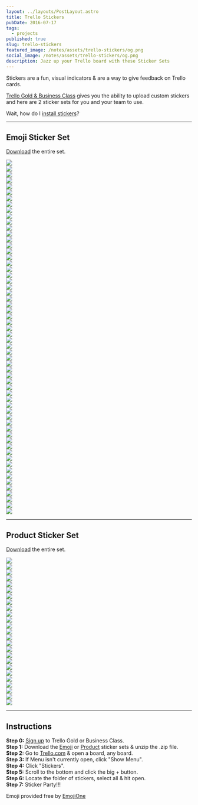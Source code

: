 ```yaml
---
layout: ../layouts/PostLayout.astro
title: Trello Stickers
pubDate: 2016-07-17
tags:
  - projects
published: true
slug: trello-stickers
featured_image: /notes/assets/trello-stickers/og.png
social_image: /notes/assets/trello-stickers/og.png
description: Jazz up your Trello board with these Sticker Sets
---
```


Stickers are a fun, visual indicators & are a way to give feedback on Trello cards.

[Trello Gold & Business Class](https://trello.com/brodymaclean/recommend) gives you the ability to upload custom stickers and here are 2 sticker sets for you and your team to use.

Wait, how do I [install stickers](#instructions)?

---

## Emoji Sticker Set

[Download](https://github.com/brody/trello-stickers/raw/master/emoji/emoji%20stickers.zip) the entire set.

<div class='flex flex-wrap'>
  <div class='w-1/5 md:w-1/6 fl p-2 md:p-4'>
    <img class='my-2' src='https://raw.githubusercontent.com/brody/trello-stickers/master/emoji/money mouth.png' />
  </div>
  <div class='w-1/5 md:w-1/6 fl p-2 md:p-4'>
    <img class='my-2' src='https://raw.githubusercontent.com/brody/trello-stickers/master/emoji/nerd.png' />
  </div>
  <div class='w-1/5 md:w-1/6 fl p-2 md:p-4'>
    <img
      class='my-2'
      src='https://raw.githubusercontent.com/brody/trello-stickers/master/emoji/grinning face with smiling eyes.png'
    />
  </div>
  <div class='w-1/5 md:w-1/6 fl p-2 md:p-4'>
    <img class='my-2' src='https://raw.githubusercontent.com/brody/trello-stickers/master/emoji/astonished face.png' />
  </div>
  <div class='w-1/5 md:w-1/6 fl p-2 md:p-4'>
    <img
      class='my-2'
      src='https://raw.githubusercontent.com/brody/trello-stickers/master/emoji/face savouring delicious food.png'
    />
  </div>
  <div class='w-1/5 md:w-1/6 fl p-2 md:p-4'>
    <img
      class='my-2'
      src='https://raw.githubusercontent.com/brody/trello-stickers/master/emoji/face with stuck-out tongue and winking eye.png'
    />
  </div>
  <div class='w-1/5 md:w-1/6 fl p-2 md:p-4'>
    <img
      class='my-2'
      src='https://raw.githubusercontent.com/brody/trello-stickers/master/emoji/smiling face with heart-shaped eyes.png'
    />
  </div>
  <div class='w-1/5 md:w-1/6 fl p-2 md:p-4'>
    <img
      class='my-2'
      src='https://raw.githubusercontent.com/brody/trello-stickers/master/emoji/white frowning face.png'
    />
  </div>
  <div class='w-1/5 md:w-1/6 fl p-2 md:p-4'>
    <img class='my-2' src='https://raw.githubusercontent.com/brody/trello-stickers/master/emoji/thinking face.png' />
  </div>
  <div class='w-1/5 md:w-1/6 fl p-2 md:p-4'>
    <img class='my-2' src='https://raw.githubusercontent.com/brody/trello-stickers/master/emoji/dizzy face.png' />
  </div>
  <div class='w-1/5 md:w-1/6 fl p-2 md:p-4'>
    <img
      class='my-2'
      src='https://raw.githubusercontent.com/brody/trello-stickers/master/emoji/rolling on the floor laughing.png'
    />
  </div>
  <div class='w-1/5 md:w-1/6 fl p-2 md:p-4'>
    <img
      class='my-2'
      src='https://raw.githubusercontent.com/brody/trello-stickers/master/emoji/face with thermometer.png'
    />
  </div>
  <div class='w-1/5 md:w-1/6 fl p-2 md:p-4'>
    <img
      class='my-2'
      src='https://raw.githubusercontent.com/brody/trello-stickers/master/emoji/face with head-bandage.png'
    />
  </div>
  <div class='w-1/5 md:w-1/6 fl p-2 md:p-4'>
    <img class='my-2' src='https://raw.githubusercontent.com/brody/trello-stickers/master/emoji/grinning face.png' />
  </div>
  <div class='w-1/5 md:w-1/6 fl p-2 md:p-4'>
    <img class='my-2' src='https://raw.githubusercontent.com/brody/trello-stickers/master/emoji/face palm.png' />
  </div>
  <div class='w-1/5 md:w-1/6 fl p-2 md:p-4'>
    <img
      class='my-2'
      src='https://raw.githubusercontent.com/brody/trello-stickers/master/emoji/sign of the horns.png'
    />
  </div>
  <div class='w-1/5 md:w-1/6 fl p-2 md:p-4'>
    <img
      class='my-2'
      src='https://raw.githubusercontent.com/brody/trello-stickers/master/emoji/clapping hands sign.png'
    />
  </div>
  <div class='w-1/5 md:w-1/6 fl p-2 md:p-4'>
    <img class='my-2' src='https://raw.githubusercontent.com/brody/trello-stickers/master/emoji/thumbs down sign.png' />
  </div>
  <div class='w-1/5 md:w-1/6 fl p-2 md:p-4'>
    <img class='my-2' src='https://raw.githubusercontent.com/brody/trello-stickers/master/emoji/thumbs up sign.png' />
  </div>
  <div class='w-1/5 md:w-1/6 fl p-2 md:p-4'>
    <img class='my-2' src='https://raw.githubusercontent.com/brody/trello-stickers/master/emoji/victory hand.png' />
  </div>
  <div class='w-1/5 md:w-1/6 fl p-2 md:p-4'>
    <img class='my-2' src='https://raw.githubusercontent.com/brody/trello-stickers/master/emoji/ok hand sign.png' />
  </div>
  <div class='w-1/5 md:w-1/6 fl p-2 md:p-4'>
    <img class='my-2' src='https://raw.githubusercontent.com/brody/trello-stickers/master/emoji/father christmas.png' />
  </div>
  <div class='w-1/5 md:w-1/6 fl p-2 md:p-4'>
    <img class='my-2' src='https://raw.githubusercontent.com/brody/trello-stickers/master/emoji/pouting face.png' />
  </div>
  <div class='w-1/5 md:w-1/6 fl p-2 md:p-4'>
    <img
      class='my-2'
      src='https://raw.githubusercontent.com/brody/trello-stickers/master/emoji/smiling face with horns.png'
    />
  </div>
  <div class='w-1/5 md:w-1/6 fl p-2 md:p-4'>
    <img
      class='my-2'
      src='https://raw.githubusercontent.com/brody/trello-stickers/master/emoji/reversed hand with middle finger extended.png'
    />
  </div>
  <div class='w-1/5 md:w-1/6 fl p-2 md:p-4'>
    <img
      class='my-2'
      src='https://raw.githubusercontent.com/brody/trello-stickers/master/emoji/construction worker.png'
    />
  </div>
  <div class='w-1/5 md:w-1/6 fl p-2 md:p-4'>
    <img class='my-2' src='https://raw.githubusercontent.com/brody/trello-stickers/master/emoji/monkey face.png' />
  </div>
  <div class='w-1/5 md:w-1/6 fl p-2 md:p-4'>
    <img
      class='my-2'
      src='https://raw.githubusercontent.com/brody/trello-stickers/master/emoji/hear-no-evil monkey.png'
    />
  </div>
  <div class='w-1/5 md:w-1/6 fl p-2 md:p-4'>
    <img
      class='my-2'
      src='https://raw.githubusercontent.com/brody/trello-stickers/master/emoji/see-no-evil monkey.png'
    />
  </div>
  <div class='w-1/5 md:w-1/6 fl p-2 md:p-4'>
    <img
      class='my-2'
      src='https://raw.githubusercontent.com/brody/trello-stickers/master/emoji/speak-no-evil monkey.png'
    />
  </div>
  <div class='w-1/5 md:w-1/6 fl p-2 md:p-4'>
    <img class='my-2' src='https://raw.githubusercontent.com/brody/trello-stickers/master/emoji/dog.png' />
  </div>
  <div class='w-1/5 md:w-1/6 fl p-2 md:p-4'>
    <img class='my-2' src='https://raw.githubusercontent.com/brody/trello-stickers/master/emoji/dog face.png' />
  </div>
  <div class='w-1/5 md:w-1/6 fl p-2 md:p-4'>
    <img
      class='my-2'
      src='https://raw.githubusercontent.com/brody/trello-stickers/master/emoji/grinning cat face with smiling eyes.png'
    />
  </div>
  <div class='w-1/5 md:w-1/6 fl p-2 md:p-4'>
    <img
      class='my-2'
      src='https://raw.githubusercontent.com/brody/trello-stickers/master/emoji/cat face with tears of joy.png'
    />
  </div>
  <div class='w-1/5 md:w-1/6 fl p-2 md:p-4'>
    <img class='my-2' src='https://raw.githubusercontent.com/brody/trello-stickers/master/emoji/weary cat face.png' />
  </div>
  <div class='w-1/5 md:w-1/6 fl p-2 md:p-4'>
    <img class='my-2' src='https://raw.githubusercontent.com/brody/trello-stickers/master/emoji/bird.png' />
  </div>
  <div class='w-1/5 md:w-1/6 fl p-2 md:p-4'>
    <img class='my-2' src='https://raw.githubusercontent.com/brody/trello-stickers/master/emoji/poop.png' />
  </div>
  <div class='w-1/5 md:w-1/6 fl p-2 md:p-4'>
    <img class='my-2' src='https://raw.githubusercontent.com/brody/trello-stickers/master/emoji/fire.png' />
  </div>
  <div class='w-1/5 md:w-1/6 fl p-2 md:p-4'>
    <img class='my-2' src='https://raw.githubusercontent.com/brody/trello-stickers/master/emoji/party popper.png' />
  </div>
  <div class='w-1/5 md:w-1/6 fl p-2 md:p-4'>
    <img class='my-2' src='https://raw.githubusercontent.com/brody/trello-stickers/master/emoji/gift.png' />
  </div>
  <div class='w-1/5 md:w-1/6 fl p-2 md:p-4'>
    <img
      class='my-2'
      src='https://raw.githubusercontent.com/brody/trello-stickers/master/emoji/high voltage sign.png'
    />
  </div>
  <div class='w-1/5 md:w-1/6 fl p-2 md:p-4'>
    <img class='my-2' src='https://raw.githubusercontent.com/brody/trello-stickers/master/emoji/eggplant.png' />
  </div>
  <div class='w-1/5 md:w-1/6 fl p-2 md:p-4'>
    <img class='my-2' src='https://raw.githubusercontent.com/brody/trello-stickers/master/emoji/cake.png' />
  </div>
  <div class='w-1/5 md:w-1/6 fl p-2 md:p-4'>
    <img class='my-2' src='https://raw.githubusercontent.com/brody/trello-stickers/master/emoji/pencil.png' />
  </div>
  <div class='w-1/5 md:w-1/6 fl p-2 md:p-4'>
    <img class='my-2' src='https://raw.githubusercontent.com/brody/trello-stickers/master/emoji/collision symbol.png' />
  </div>
  <div class='w-1/5 md:w-1/6 fl p-2 md:p-4'>
    <img class='my-2' src='https://raw.githubusercontent.com/brody/trello-stickers/master/emoji/warning sign.png' />
  </div>
  <div class='w-1/5 md:w-1/6 fl p-2 md:p-4'>
    <img class='my-2' src='https://raw.githubusercontent.com/brody/trello-stickers/master/emoji/star.png' />
  </div>
  <div class='w-1/5 md:w-1/6 fl p-2 md:p-4'>
    <img class='my-2' src='https://raw.githubusercontent.com/brody/trello-stickers/master/emoji/email.png' />
  </div>
  <div class='w-1/5 md:w-1/6 fl p-2 md:p-4'>
    <img class='my-2' src='https://raw.githubusercontent.com/brody/trello-stickers/master/emoji/rocket.png' />
  </div>
  <div class='w-1/5 md:w-1/6 fl p-2 md:p-4'>
    <img class='my-2' src='https://raw.githubusercontent.com/brody/trello-stickers/master/emoji/balloon.png' />
  </div>
  <div class='w-1/5 md:w-1/6 fl p-2 md:p-4'>
    <img class='my-2' src='https://raw.githubusercontent.com/brody/trello-stickers/master/emoji/money with wings.png' />
  </div>
  <div class='w-1/5 md:w-1/6 fl p-2 md:p-4'>
    <img
      class='my-2'
      src='https://raw.githubusercontent.com/brody/trello-stickers/master/emoji/banknote with dollar sign.png'
    />
  </div>
  <div class='w-1/5 md:w-1/6 fl p-2 md:p-4'>
    <img
      class='my-2'
      src='https://raw.githubusercontent.com/brody/trello-stickers/master/emoji/heavy exclamation mark symbol.png'
    />
  </div>
  <div class='w-1/5 md:w-1/6 fl p-2 md:p-4'>
    <img
      class='my-2'
      src='https://raw.githubusercontent.com/brody/trello-stickers/master/emoji/white heavy check mark.png'
    />
  </div>
  <div class='w-1/5 md:w-1/6 fl p-2 md:p-4'>
    <img
      class='my-2'
      src='https://raw.githubusercontent.com/brody/trello-stickers/master/emoji/negative squared cross mark.png'
    />
  </div>
  <div class='w-1/5 md:w-1/6 fl p-2 md:p-4'>
    <img
      class='my-2'
      src='https://raw.githubusercontent.com/brody/trello-stickers/master/emoji/double exclamation mark.png'
    />
  </div>
  <div class='w-1/5 md:w-1/6 fl p-2 md:p-4'>
    <img class='my-2' src='https://raw.githubusercontent.com/brody/trello-stickers/master/emoji/no entry sign.png' />
  </div>
  <div class='w-1/5 md:w-1/6 fl p-2 md:p-4'>
    <img
      class='my-2'
      src='https://raw.githubusercontent.com/brody/trello-stickers/master/emoji/black question mark ornament.png'
    />
  </div>
  <div class='w-1/5 md:w-1/6 fl p-2 md:p-4'>
    <img class='my-2' src='https://raw.githubusercontent.com/brody/trello-stickers/master/emoji/100.png' />
  </div>
  <div class='w-1/5 md:w-1/6 fl p-2 md:p-4'>
    <img
      class='my-2'
      src='https://raw.githubusercontent.com/brody/trello-stickers/master/emoji/heavy black heart.png'
    />
  </div>
</div>

---

## Product Sticker Set

[Download](https://github.com/brody/trello-stickers/raw/master/product/product%20stickers.zip) the entire set.

<div class='flex flex-wrap'>
  <div class='w-1/5 md:w-1/6 fl p-2 md:p-4'>
    <img class='my-2' src='https://raw.githubusercontent.com/brody/trello-stickers/master/product/facebook.png' />
  </div>
  <div class='w-1/5 md:w-1/6 fl p-2 md:p-4'>
    <img class='my-2' src='https://raw.githubusercontent.com/brody/trello-stickers/master/product/snapchat.png' />
  </div>
  <div class='w-1/5 md:w-1/6 fl p-2 md:p-4'>
    <img class='my-2' src='https://raw.githubusercontent.com/brody/trello-stickers/master/product/instagram.png' />
  </div>
  <div class='w-1/5 md:w-1/6 fl p-2 md:p-4'>
    <img class='my-2' src='https://raw.githubusercontent.com/brody/trello-stickers/master/product/linkedin.png' />
  </div>
  <div class='w-1/5 md:w-1/6 fl p-2 md:p-4'>
    <img class='my-2' src='https://raw.githubusercontent.com/brody/trello-stickers/master/product/youtube.png' />
  </div>
  <div class='w-1/5 md:w-1/6 fl p-2 md:p-4'>
    <img class='my-2' src='https://raw.githubusercontent.com/brody/trello-stickers/master/product/twitter.png' />
  </div>
  <div class='w-1/5 md:w-1/6 fl p-2 md:p-4'>
    <img class='my-2' src='https://raw.githubusercontent.com/brody/trello-stickers/master/product/tumblr.png' />
  </div>
  <div class='w-1/5 md:w-1/6 fl p-2 md:p-4'>
    <img class='my-2' src='https://raw.githubusercontent.com/brody/trello-stickers/master/product/dropbox.png' />
  </div>
  <div class='w-1/5 md:w-1/6 fl p-2 md:p-4'>
    <img class='my-2' src='https://raw.githubusercontent.com/brody/trello-stickers/master/product/buffer.png' />
  </div>
  <div class='w-1/5 md:w-1/6 fl p-2 md:p-4'>
    <img class='my-2' src='https://raw.githubusercontent.com/brody/trello-stickers/master/product/whatsapp.png' />
  </div>
  <div class='w-1/5 md:w-1/6 fl p-2 md:p-4'>
    <img class='my-2' src='https://raw.githubusercontent.com/brody/trello-stickers/master/product/vimeo.png' />
  </div>
  <div class='w-1/5 md:w-1/6 fl p-2 md:p-4'>
    <img class='my-2' src='https://raw.githubusercontent.com/brody/trello-stickers/master/product/skype.png' />
  </div>
  <div class='w-1/5 md:w-1/6 fl p-2 md:p-4'>
    <img class='my-2' src='https://raw.githubusercontent.com/brody/trello-stickers/master/product/pinterest.png' />
  </div>
  <div class='w-1/5 md:w-1/6 fl p-2 md:p-4'>
    <img class='my-2' src='https://raw.githubusercontent.com/brody/trello-stickers/master/product/reddit.png' />
  </div>
  <div class='w-1/5 md:w-1/6 fl p-2 md:p-4'>
    <img class='my-2' src='https://raw.githubusercontent.com/brody/trello-stickers/master/product/dribbble.png' />
  </div>
  <div class='w-1/5 md:w-1/6 fl p-2 md:p-4'>
    <img class='my-2' src='https://raw.githubusercontent.com/brody/trello-stickers/master/product/wordpress.png' />
  </div>
  <div class='w-1/5 md:w-1/6 fl p-2 md:p-4'>
    <img class='my-2' src='https://raw.githubusercontent.com/brody/trello-stickers/master/product/twitch.png' />
  </div>
  <div class='w-1/5 md:w-1/6 fl p-2 md:p-4'>
    <img class='my-2' src='https://raw.githubusercontent.com/brody/trello-stickers/master/product/octocat.png' />
  </div>
  <div class='w-1/5 md:w-1/6 fl p-2 md:p-4'>
    <img class='my-2' src='https://raw.githubusercontent.com/brody/trello-stickers/master/product/github.png' />
  </div>
  <div class='w-1/5 md:w-1/6 fl p-2 md:p-4'>
    <img class='my-2' src='https://raw.githubusercontent.com/brody/trello-stickers/master/product/html5.png' />
  </div>
  <div class='w-1/5 md:w-1/6 fl p-2 md:p-4'>
    <img class='my-2' src='https://raw.githubusercontent.com/brody/trello-stickers/master/product/css3.png' />
  </div>
  <div class='w-1/5 md:w-1/6 fl p-2 md:p-4'>
    <img class='my-2' src='https://raw.githubusercontent.com/brody/trello-stickers/master/product/javascript.png' />
  </div>
  <div class='w-1/5 md:w-1/6 fl p-2 md:p-4'>
    <img class='my-2' src='https://raw.githubusercontent.com/brody/trello-stickers/master/product/linux.png' />
  </div>
  <div class='w-1/5 md:w-1/6 fl p-2 md:p-4'>
    <img class='my-2' src='https://raw.githubusercontent.com/brody/trello-stickers/master/product/apple.png' />
  </div>
  <div class='w-1/5 md:w-1/6 fl p-2 md:p-4 cf'>
    <img class='my-2' src='https://raw.githubusercontent.com/brody/trello-stickers/master/product/android.png' />
  </div>
</div>

---

## Instructions

**Step 0:** [Sign up](https://trello.com/brodymaclean/recommend) to Trello Gold or Business Class.  
**Step 1:** Download the [Emoji](https://github.com/brody/trello-stickers/raw/master/emoji/emoji%20stickers.zip) or [Product](https://github.com/brody/trello-stickers/raw/master/product/product%20stickers.zip) sticker sets & unzip the .zip file.  
**Step 2:** Go to [Trello.com](https://trello.com/) & open a board, any board.  
**Step 3:** If Menu isn't currently open, click "Show Menu".  
**Step 4:** Click "Stickers".  
**Step 5:** Scroll to the bottom and click the big + button.  
**Step 6:** Locate the folder of stickers, select all & hit open.  
**Step 7:** Sticker Party!!!

Emoji provided free by [EmojiOne](http://emojione.com/)
